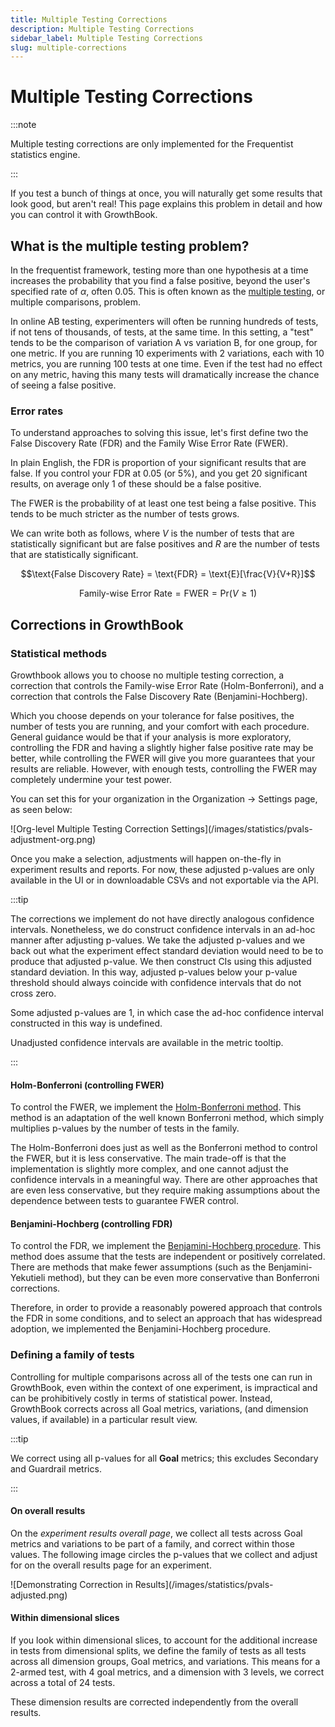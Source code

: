 ```yaml
---
title: Multiple Testing Corrections
description: Multiple Testing Corrections
sidebar_label: Multiple Testing Corrections
slug: multiple-corrections
---
```



# Multiple Testing Corrections

:::note

Multiple testing corrections are only implemented for the Frequentist statistics engine.

:::

If you test a bunch of things at once, you will naturally get some results that look good, but aren't real! This page explains this problem in detail and how you can control it with GrowthBook.

## What is the multiple testing problem?

In the frequentist framework, testing more than one hypothesis at a time increases the probability that you find a false positive, beyond the user's specified rate of $\alpha$, often 0.05. This is often known as the [multiple testing](https://en.wikipedia.org/wiki/Multiple_comparisons_problem), or multiple comparisons, problem.

In online AB testing, experimenters will often be running hundreds of tests, if not tens of thousands, of tests, at the same time. In this setting, a "test" tends to be the comparison of variation A vs variation B, for one group, for one metric. If you are running 10 experiments with 2 variations, each with 10 metrics, you are running 100 tests at one time. Even if the test had no effect on any metric, having this many tests will dramatically increase the chance of seeing a false positive.

### Error rates

To understand approaches to solving this issue, let's first define two the False Discovery Rate (FDR) and the Family Wise Error Rate (FWER).

In plain English, the FDR is proportion of your significant results that are false. If you control your FDR at 0.05 (or 5%), and you get 20 significant results, on average only 1 of these should be a false positive.

The FWER is the probability of at least one test being a false positive. This tends to be much stricter as the number of tests grows.

We can write both as follows, where $V$ is the number of tests that are statistically significant but are false positives and $R$ are the number of tests that are statistically significant.

$$\text{False Discovery Rate} = \text{FDR} = \text{E}[\frac{V}{V+R}]$$

$$\text{Family-wise Error Rate} = \text{FWER} = \text{Pr}(V \geq 1)$$

## Corrections in GrowthBook

### Statistical methods

Growthbook allows you to choose no multiple testing correction, a correction that controls the Family-wise Error Rate (Holm-Bonferroni), and a correction that controls the False Discovery Rate (Benjamini-Hochberg).

Which you choose depends on your tolerance for false positives, the number of tests you are running, and your comfort with each procedure. General guidance would be that if your analysis is more exploratory, controlling the FDR and having a slightly higher false positive rate may be better, while controlling the FWER will give you more guarantees that your results are reliable. However, with enough tests, controlling the FWER may completely undermine your test power.

You can set this for your organization in the Organization → Settings page, as seen below:

<MaxWidthImage border maxWidth={500}>
  ![Org-level Multiple Testing Correction Settings](/images/statistics/pvals-adjustment-org.png)
</MaxWidthImage>

Once you make a selection, adjustments will happen on-the-fly in experiment results and reports. For now, these adjusted p-values are only available in the UI or in downloadable CSVs and not exportable via the API.

:::tip

The corrections we implement do not have directly analogous confidence intervals. Nonetheless, we do construct confidence intervals in an ad-hoc manner after adjusting p-values. We take the adjusted p-values and we back out what the experiment effect standard deviation would need to be to produce that adjusted p-value. We then construct CIs using this adjusted standard deviation. In this way, adjusted p-values below your p-value threshold should always coincide with confidence intervals that do not cross zero.

Some adjusted p-values are 1, in which case the ad-hoc confidence interval constructed in this way is undefined.

Unadjusted confidence intervals are available in the metric tooltip.

:::

#### Holm-Bonferroni (controlling FWER)

To control the FWER, we implement the [Holm-Bonferroni method](https://en.wikipedia.org/wiki/Holm%E2%80%93Bonferroni_method). This method is an adaptation of the well known Bonferroni method, which simply multiplies p-values by the number of tests in the family.

The Holm-Bonferroni does just as well as the Bonferroni method to control the FWER, but it is less conservative. The main trade-off is that the implementation is slightly more complex, and one cannot adjust the confidence intervals in a meaningful way. There are other approaches that are even less conservative, but they require making assumptions about the dependence between tests to guarantee FWER control.

#### Benjamini-Hochberg (controlling FDR)

To control the FDR, we implement the [Benjamini-Hochberg procedure](https://en.wikipedia.org/wiki/False_discovery_rate#Benjamini%E2%80%93Hochberg_procedure). This method does assume that the tests are independent or positively correlated. There are methods that make fewer assumptions (such as the Benjamini-Yekutieli method), but they can be even more conservative than Bonferroni corrections.

Therefore, in order to provide a reasonably powered approach that controls the FDR in some conditions, and to select an approach that has widespread adoption, we implemented the Benjamini-Hochberg procedure.

### Defining a family of tests

Controlling for multiple comparisons across all of the tests one can run in GrowthBook, even within the context of one experiment, is impractical and can be prohibitively costly in terms of statistical power. Instead, GrowthBook corrects across all Goal metrics, variations, (and dimension values, if available) in a particular result view.

:::tip

We correct using all p-values for all **Goal** metrics; this excludes Secondary and Guardrail metrics.

:::

#### On overall results

On the _experiment results overall page_, we collect all tests across Goal metrics and variations to be part of a family, and correct within those values. The following image circles the p-values that we collect and adjust for on the overall results page for an experiment.

<MaxWidthImage border maxWidth={500}>
  ![Demonstrating Correction in Results](/images/statistics/pvals-adjusted.png)
</MaxWidthImage>

#### Within dimensional slices

If you look within dimensional slices, to account for the additional increase in tests from dimensional splits, we define the family of tests as all tests across all dimension groups, Goal metrics, and variations. This means for a 2-armed test, with 4 goal metrics, and a dimension with 3 levels, we correct across a total of 24 tests.

These dimension results are corrected independently from the overall results.
